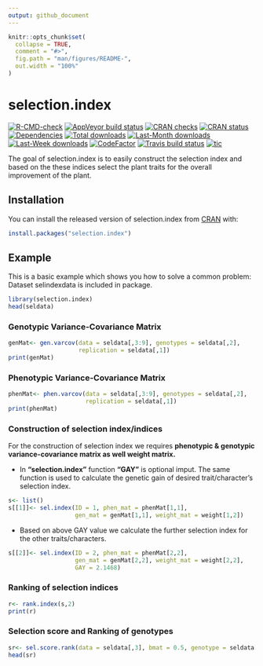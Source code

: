 ```yaml
---
output: github_document
---
```


<!-- README.md is generated from README.Rmd. Please edit that file -->

```r
knitr::opts_chunk$set(
  collapse = TRUE,
  comment = "#>",
  fig.path = "man/figures/README-",
  out.width = "100%"
)
```

# selection.index

<!-- badges: start -->
[![R-CMD-check](https://github.com/zankrut20/selection.index/workflows/R-CMD-check/badge.svg)](https://github.com/zankrut20/selection.index/actions)
[![AppVeyor build status](https://ci.appveyor.com/api/projects/status/github/zankrut20/selection.index?branch=master&svg=true)](https://ci.appveyor.com/project/zankrut20/selection.index)
[![CRAN checks](https://cranchecks.info/badges/summary/selection.index)](https://cran.r-project.org/web/checks/check_results_selection.index.html)
[![CRAN status](https://www.r-pkg.org/badges/version/selection.index)](https://CRAN.R-project.org/package=selection.index)
[![Dependencies](https://tinyverse.netlify.com/badge/selection.index)](https://cran.r-project.org/package=selection.index)
[![Total downloads](http://cranlogs.r-pkg.org/badges/grand-total/selection.index?color=blue)](https://cran.r-project.org/package=selection.index)
[![Last-Month downloads](http://cranlogs.r-pkg.org/badges/last-month/selection.index?color=green)](https://cran.r-project.org/package=selection.index)
[![Last-Week downloads](http://cranlogs.r-pkg.org/badges/last-week/selection.index?color=green)](https://cran.r-project.org/package=selection.index)
[![CodeFactor](https://www.codefactor.io/repository/github/zankrut20/selection.index/badge)](https://www.codefactor.io/repository/github/zankrut20/selection.index)
[![Travis build status](https://travis-ci.com/zankrut20/selection.index.svg?branch=master)](https://travis-ci.com/zankrut20/selection.index)
[![tic](https://github.com/zankrut20/selection.index/workflows/tic/badge.svg?branch=master)](https://github.com/zankrut20/selection.index/actions)
<!-- badges: end -->

The goal of selection.index is to easily construct the selection index and based on the these indices select the plant traits for the overall improvement of the plant.

## Installation

You can install the released version of selection.index from [CRAN](https://CRAN.R-project.org) with:

``` r
install.packages("selection.index")
```

## Example

This is a basic example which shows you how to solve a common problem:
Dataset selindexdata is included in package. 

```r
library(selection.index)
head(seldata)
```
### Genotypic Variance-Covariance Matrix
```r
genMat<- gen.varcov(data = seldata[,3:9], genotypes = seldata[,2],
                    replication = seldata[,1])
print(genMat)
```

### Phenotypic Variance-Covariance Matrix
```r
phenMat<- phen.varcov(data = seldata[,3:9], genotypes = seldata[,2],
                      replication = seldata[,1])
print(phenMat)
```

### Construction of selection index/indices
For the construction of selection index we requires **phenotypic & genotypic variance-covariance matrix as well weight matrix.**<br>

+ In **"selection.index"** function **"GAY"** is optional imput. The same function is used to calculate the genetic gain of desired trait/character's selection index. 

```r
s<- list()
s[[1]]<- sel.index(ID = 1, phen_mat = phenMat[1,1], 
                   gen_mat = genMat[1,1], weight_mat = weight[1,2])
```

+ Based on above GAY value we calculate the further selection index for the other traits/characters.
```r
s[[2]]<- sel.index(ID = 2, phen_mat = phenMat[2,2],
                   gen_mat = genMat[2,2], weight_mat = weight[2,2], 
                   GAY = 2.1468)
```

### Ranking of selection indices
```r
r<- rank.index(s,2)
print(r)
```

### Selection score and Ranking of genotypes
```r
sr<- sel.score.rank(data = seldata[,3], bmat = 0.5, genotype = seldata[,2])
head(sr)
```
